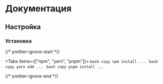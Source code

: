 
# Документация

## Настройка

<Steps>

### Установка


{/* prettier-ignore-start */}

<Tabs items={["npm", "yarn", "pnpm"]}>
  <Tab>
    ```bash copy
    npm install ...
    ```
  </Tab>
  <Tab>
    ```bash copy
    yarn add ...
    ```
  </Tab>
  <Tab>
    ```bash copy
    pnpm install ...
    ```
  </Tab>
</Tabs>

{/* prettier-ignore-end */}

</Steps>

